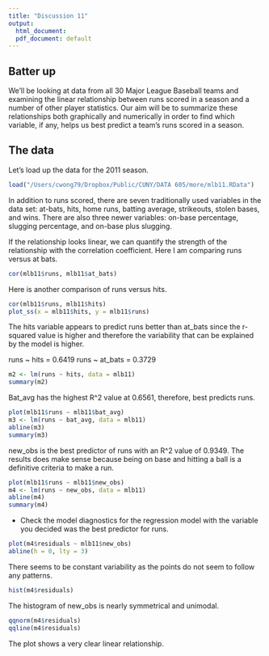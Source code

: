 ```yaml
---
title: "Discussion 11"
output:
  html_document:
  pdf_document: default
---
```


## Batter up 

We'll be looking at data from all 30 Major League Baseball teams and
examining the linear relationship between runs scored in a season and a number 
of other player statistics. Our aim will be to summarize these relationships 
both graphically and numerically in order to find which variable, if any, helps 
us best predict a team's runs scored in a season.

## The data

Let's load up the data for the 2011 season.

```r
load("/Users/cwong79/Dropbox/Public/CUNY/DATA 605/more/mlb11.RData")
```

In addition to runs scored, there are seven traditionally used variables in the 
data set: at-bats, hits, home runs, batting average, strikeouts, stolen bases, 
and wins. There are also three newer variables: on-base percentage, slugging 
percentage, and on-base plus slugging. 

If the relationship looks linear, we can quantify the strength of the
relationship with the correlation coefficient. Here I am comparing runs versus at bats.

```r
cor(mlb11$runs, mlb11$at_bats)
```

Here is another comparison of runs versus hits.

```r
cor(mlb11$runs, mlb11$hits)
plot_ss(x = mlb11$hits, y = mlb11$runs)
```

The hits variable appears to predict runs better than at_bats since the r-squared value is higher and therefore the variability that can be explained by the model is higher.

runs ~ hits = 0.6419
runs ~ at_bats = 0.3729

```r
m2 <- lm(runs ~ hits, data = mlb11)
summary(m2)
```

Bat_avg has the highest R^2 value at 0.6561, therefore, best predicts runs.

```r
plot(mlb11$runs ~ mlb11$bat_avg)
m3 <- lm(runs ~ bat_avg, data = mlb11)
abline(m3)
summary(m3)
```

new_obs is the best predictor of runs with an R^2 value of 0.9349. The results does make sense because being on base and hitting a ball is a definitive criteria to make a run. 

```r
plot(mlb11$runs ~ mlb11$new_obs)
m4 <- lm(runs ~ new_obs, data = mlb11)
abline(m4)
summary(m4)
```

-   Check the model diagnostics for the regression model with the variable you 
    decided was the best predictor for runs.

```r
plot(m4$residuals ~ mlb11$new_obs)
abline(h = 0, lty = 3)
```

There seems to be constant variability as the points do not seem to follow any patterns.

```r
hist(m4$residuals)
```

The histogram of new_obs is nearly symmetrical and unimodal.

```r
qqnorm(m4$residuals)
qqline(m4$residuals)
```

The plot shows a very clear linear relationship.


